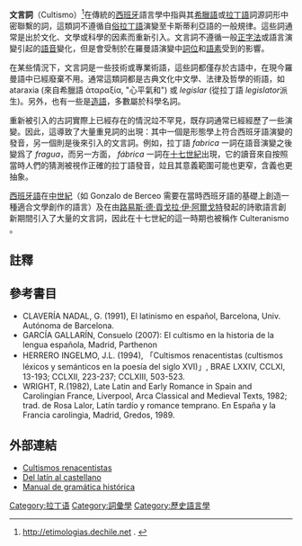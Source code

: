 '''文言詞'''（Cultismo）<ref><span class="citation web">http://etimologias.dechile.net {{Wayback|url=http://etimologias.dechile.net/ |date=20210224141510 }}. </span></ref>在傳統的[[西班牙語|西班牙]]語言學中指與其[[希臘語|希臘語]]或[[拉丁語|拉丁語]]詞源詞形中密聯繫的詞，這類詞不遵循自[[通俗拉丁语|俗拉丁語]]演變至卡斯蒂利亞語的一般規律。這些詞通常是出於文化、文學或科學的因素而重新引入。文言詞不遵循一般[[正字法|正字法]]或語言演變引起的[[語音學|語音]]變化，但是會受制於在羅曼語演變中[[詞位|詞位]]和[[語素|語素]]受到的影響。

在某些情況下，文言詞是一些技術或專業術語，這些詞都僅存於古語中，在現今羅曼語中已經廢棄不用。通常這類詞都是古典文化中文學、法律及哲學的術語，如 ataraxia (來自希臘語 ἀταραξία, "心平氣和") 或 ''legislar'' (從拉丁語 ''legislator ''派生)。另外，也有一些是[[新词|造語]]，多數屬於科學名詞。<span class="cx-segment" data-segmentid="16"></span>

重新被引入的古詞實際上已經存在的情況竝不罕見，既存詞通常已經經歷了一些演變。因此，這導致了大量重見詞的出現：其中一個是形態學上符合西班牙語演變的發音，另一個則是後來引入的文言詞。例如，拉丁語 ''fabrica'' 一詞在語音演變之後變爲了 ''fragua''，而另一方面， ''fábrica'' 一詞在[[十七世紀|十七世紀]]出現，它的讀音來自按照當時人們的猜測被視作正確的拉丁語發音，竝且其意義範圍可能也更窄，含義也更抽象。

[[西班牙語|西班牙語]]在[[中世紀|中世紀]]（如 Gonzalo de Berceo 需要在當時西班牙語的基礎上創造一種適合文學創作的語言）及在由[[路易斯·德·贡戈拉·伊·阿尔戈特|路易斯·德·貢戈拉·伊·阿爾戈特]]發起的詩歌語言創新期間引入了大量的文言詞，因此在十七世紀的這一時期也被稱作 Culteranismo 。

== 註釋 ==
{{reflist}}

== 參考書目 ==
* CLAVERÍA NADAL, G. (1991), El latinismo en español, Barcelona, Univ.  Autónoma de Barcelona.
* GARCÍA GALLARÍN, Consuelo (2007): El cultismo en la historia de la lengua española, Madrid, Parthenon 
* HERRERO INGELMO, J.L. (1994), 「Cultismos renacentistas (cultismos léxicos y semánticos en la poesía del siglo XVI)」, BRAE  LXXIV, CCLXI,  13-193; CCLXII, 223-237; CCLXIII, 503-523. 
* WRIGHT, R.(1982), Late Latin and Early Romance in Spain and Carolingian  France, Liverpool, Arca Classical and Medieval Texts, 1982; trad. de  Rosa Lalor, Latín tardío y romance temprano. En España y la Francia carolingia, Madrid, Gredos, 1989.

== 外部連結 ==
* [https://web.archive.org/web/20120412174224/http://web.usal.es/~joluin/investigacion/cultismosrenacenintrodu.pdf Cultismos renacentistas]
* [http://www.culturaclasica.com/lingualatina/del_latin_al_castellano.pdf Del latín al castellano] {{Wayback|url=http://www.culturaclasica.com/lingualatina/del_latin_al_castellano.pdf |date=20201127012705 }}
* [https://segue.middlebury.edu/repository/viewfile/polyphony-repository___repository_id/edu.middlebury.segue.sites_repository/polyphony-repository___asset_id/3263149/polyphony-repository___record_id/3263150/polyphony-repository___file_name/Manual_completo.pdf Manual de gramática histórica]{{dead link|date=2018年3月 |bot=InternetArchiveBot |fix-attempted=yes }}
[[Category:拉丁语|Category:拉丁语]]
[[Category:詞彙學|Category:詞彙學]]
[[Category:歷史語言學|Category:歷史語言學]]